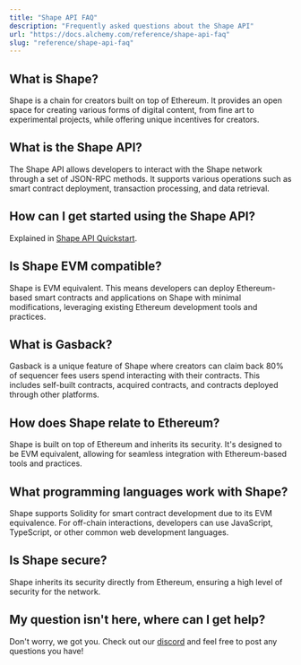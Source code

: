 ```yaml
---
title: "Shape API FAQ"
description: "Frequently asked questions about the Shape API"
url: "https://docs.alchemy.com/reference/shape-api-faq"
slug: "reference/shape-api-faq"
---
```


## What is Shape?

Shape is a chain for creators built on top of Ethereum. It provides an open space for creating various forms of digital content, from fine art to experimental projects, while offering unique incentives for creators.

## What is the Shape API?

The Shape API allows developers to interact with the Shape network through a set of JSON-RPC methods. It supports various operations such as smart contract deployment, transaction processing, and data retrieval.

## How can I get started using the Shape API?

Explained in [Shape API Quickstart](/reference/shape-api-quickstart).

## Is Shape EVM compatible?

Shape is EVM equivalent. This means developers can deploy Ethereum-based smart contracts and applications on Shape with minimal modifications, leveraging existing Ethereum development tools and practices.

## What is Gasback?

Gasback is a unique feature of Shape where creators can claim back 80% of sequencer fees users spend interacting with their contracts. This includes self-built contracts, acquired contracts, and contracts deployed through other platforms.

## How does Shape relate to Ethereum?

Shape is built on top of Ethereum and inherits its security. It's designed to be EVM equivalent, allowing for seamless integration with Ethereum-based tools and practices.

## What programming languages work with Shape?

Shape supports Solidity for smart contract development due to its EVM equivalence. For off-chain interactions, developers can use JavaScript, TypeScript, or other common web development languages.

## Is Shape secure?

Shape inherits its security directly from Ethereum, ensuring a high level of security for the network.

## My question isn't here, where can I get help?

Don't worry, we got you. Check out our [discord](https://alchemy.com/discord) and feel free to post any questions you have!
